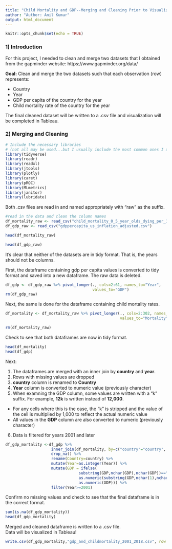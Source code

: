 ---
title: "Child Mortality and GDP--Merging and Cleaning Prior to Visualization"
author: "Author: Anil Kumar"
output: html_document
---

```{r setup, include=FALSE}
knitr::opts_chunk$set(echo = TRUE)
```

### 1) Introduction

For this project, I needed to clean and merge two datasets that I obtained from the gapminder website: 
https://www.gapminder.org/data/

**Goal:** Clean and merge the two datasets such that each observation (row) represents: 

* Country
* Year
* GDP per capita of the country for the year
* Child mortality rate of the country for the year

The final cleaned dataset will be written to a .csv file and visualization will be completed in Tableau.  

### 2) Merging and Cleaning

```{r read in the necessary libraries, message=FALSE}
# Include the necessary libraries 
# (not all may be used...but I usually include the most common ones I use by habit)
library(tidyverse)
library(readr)
library(readxl)
library(jtools)
library(plotly)
library(caret)
library(pROC)
library(MLmetrics)
library(janitor)
library(lubridate)
```


Both .csv files are read in and named appropriately with "raw" as the suffix.   
```{r read in csv files, message=FALSE}
#read in the data and clean the column names
df_mortality_raw <- read_csv("child_mortality_0_5_year_olds_dying_per_1000_born.csv")
df_gdp_raw <- read_csv("gdppercapita_us_inflation_adjusted.csv")
```

```{r}
head(df_mortality_raw)
```

```{r}
head(df_gdp_raw)
```

It's clear that neither of the datasets are in tidy format.  That is, the years should not be columns.

First, the dataframe containing gdp per capita values is converted to tidy format and saved into a new dataframe.  The raw data is deleted.  
```{r}
df_gdp <- df_gdp_raw %>% pivot_longer(., cols=2:61, names_to="Year", 
                                      values_to="GDP")
rm(df_gdp_raw)
```


Next, the same is done for the dataframe containing child mortality rates.  
```{r}
df_mortality <- df_mortality_raw %>% pivot_longer(., cols=2:302, names_to="Year", 
                                                  values_to="Mortality")

rm(df_mortality_raw)
```


Check to see that both dataframes are now in tidy format.
```{r}
head(df_mortality)
head(df_gdp)
```


Next:

1. The dataframes are merged with an inner join by **country** and **year**.
2. Rows with missing values are dropped
3. **country** column is renamed to **Country**
4. **Year** column is converted to numeric value (previously character)
5. When examning the GDP column, some values are written with a "k" suffix.  For example, **12k** is written instead of **12,000**.  
  + For any cells where this is the case, the "k" is stripped and the value of the cell is multiplied by 1,000 to reflect the actual numeric value
  + All values in the **GDP** column are also converted to numeric (previously character)
6. Data is filtered for years 2001 and later
```{r, message=FALSE, warning=FALSE}
df_gdp_mortality <-df_gdp %>% 
                    inner_join(df_mortality, by=c("country"="country", "Year"="Year")) %>% 
                    drop_na() %>%
                    rename(Country=country) %>%
                    mutate(Year=as.integer(Year)) %>%
                    mutate(GDP = ifelse(
                                substring(GDP,nchar(GDP),nchar(GDP))=="k",
                                as.numeric(substring(GDP,nchar(1),nchar(GDP)-1)) * 1000, 
                                as.numeric(GDP))) %>%
                    filter(Year>=2001)
```

Confirm no missing values and check to see that the final dataframe is in the correct format.  
```{r}
sum(is.na(df_gdp_mortality))
head(df_gdp_mortality)
```

Merged and cleaned dataframe is written to a .csv file.  
Data will be visualized in Tableau!
```{r}
write.csv(df_gdp_mortality,"gdp_and_childmortality_2001_2018.csv", row.names = FALSE)
```


















